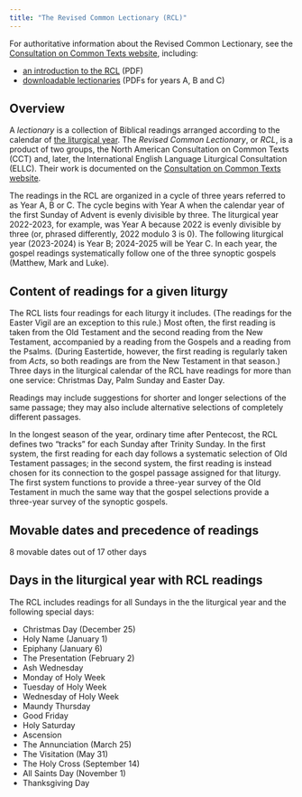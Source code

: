```yaml
---
title: "The Revised Common Lectionary (RCL)"
---
```


::: {.callout-note}
For authoritative information about the Revised Common Lectionary, see the [Consultation on Common Texts website](https://www.commontexts.org/rcl/), including:

- [an introduction to the RCL](https://www.commontexts.org/wp-content/uploads/2015/11/RCL_Introduction_Web.pdf) (PDF)
- [downloadable lectionaries](https://www.commontexts.org/rcl/download/) (PDFs for years A, B and C)
:::


## Overview

A *lectionary* is a collection of Biblical readings arranged according to the calendar of [the liturgical year](./liturgicalyear/). The *Revised Common Lectionary*, or  *RCL*, is a product of two groups, the North American Consultation on Common Texts (CCT) and, later, the International English Language Liturgical Consultation (ELLC). Their work is documented on the [Consultation on Common Texts website](https://www.commontexts.org/rcl/).

The readings in the RCL are organized in a cycle of three years referred to as Year A, B or C. The cycle begins with Year A when the calendar year of the first Sunday of Advent is evenly divisible by three. The liturgical year 2022-2023, for example, was Year A because 2022 is evenly divisible by three (or, phrased differently, 2022 modulo 3 is 0). The following liturgical year (2023-2024) is Year B; 2024-2025 will be Year C. In each year, the gospel readings systematically follow one of the three synoptic gospels (Matthew, Mark and Luke).

## Content of readings for a given liturgy


The RCL lists four readings for each liturgy it includes. (The readings for the Easter Vigil are an exception to this rule.) Most often, the first reading is taken from the Old Testament and the second reading from the New Testament, accompanied by a reading from the Gospels and a reading from the Psalms. (During Eastertide, however, the first reading is regularly taken from *Acts*, so both readings are from the New Testament in that season.) Three days in the liturgical calendar of the RCL have readings for more than one service: Christmas Day, Palm Sunday and Easter Day.

Readings may include suggestions for shorter and longer selections of the same passage; they may also include alternative selections of completely different passages.

In the longest season of the year, ordinary time after Pentecost, the RCL defines two "tracks" for each Sunday after Trinity Sunday. In the first system, the first reading for each day follows a systematic selection of Old Testament passages; in the second system, the first reading is instead chosen for its connection to the gospel passage assigned for that liturgy. The first system functions to provide a three-year survey of the Old Testament in much the same way that the gospel selections provide a three-year survey of the synoptic gospels.



## Movable dates and precedence of readings


8 movable dates out of 17 other days


## Days in the liturgical year with RCL readings

The RCL includes readings for all Sundays in the the liturgical year and the following special days:

- Christmas Day (December 25)
- Holy Name (January 1)
- Epiphany (January 6)
- The Presentation (February 2)
- Ash Wednesday
- Monday of Holy Week
- Tuesday of Holy Week
- Wednesday of Holy Week
- Maundy Thursday 
- Good Friday
- Holy Saturday
- Ascension
- The Annunciation (March 25)
- The Visitation (May 31)
- The Holy Cross (September 14)
- All Saints Day (November 1)
- Thanksgiving Day




